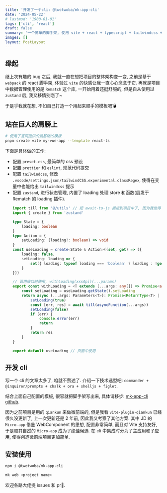 ```yaml
---
title: '开发了一个cli: @twotwoba/mk-app-cli'
date: '2024-05-22'
# lastmod: '1900-01-01'
tags: ['cli', 'react']
draft: false
summary: '一个简单的脚手架, 使用 vite + react + typescript + tailwindcss + zustand + prettier + eslint.'
images: []
layout: PostLayout
---
```


## 缘起

继上次有趣的 bug 之后, 我就一直在想把项目的整体架构变一变, 之前是基于 `webpack` 的 react 脚手架, 体验过 `vite` 的快感让我一直心心念念于它.
再就是项目中数据管理使用的是 `Rematch` 这个库, 一开始用着还挺舒服的, 但是自从使用过 `zustand` 后, 我又移情别恋了~

于是乎我就在想, 不如自己打造一个用起来顺手的模板吧💣

## 站在巨人的肩膀上

```sh
# 使用了官网提供的最基础的模板
pnpm create vite my-vue-app --template react-ts
```
下面是具体做的工作:

- 配置 `preset.css`, 最简单的 css 预设
- 配置 `prettier` 和 `eslint`, 规范代码提交
- 配置 `tailwindcss`, 修改 `.vscode/settings.json/tailwindCSS.experimental.classRegex`, 使得在变量中也能给出 `tailwindcss` 提示
- 配置 `zustand`, 进行状态管理, 内置了 loading 处理 store 和函数(启发于 Rematch 的 loading 插件).
    ```ts
    import till from '@/utils' // 把 await-to-js 搬运到项目中了, 因为我觉得 till 与这个方法的作用更匹配
    import { create } from 'zustand'

    type State = {
        loading: boolean
    }
    type Action = {
        setLoading: (loading?: boolean) => void
    }
    const useLoading = create<State & Action>((set, get) => ({
        loading: false,
        setLoading: loading => {
            set({ loading: typeof loading === 'boolean' ? loading : !get().loading })
        }
    }))

    // 调用接口时使用, withLoading(xxxApi)(...params)
    export const withLoading = <T extends (...args: any[]) => Promise<any>>(asyncFunction: T) => {
        const setLoading = useLoading.getState().setLoading
        return async (...args: Parameters<T>): Promise<ReturnType<T> | undefined> => {
            setLoading(true)
            const [err, res] = await till(asyncFunction(...args))
            setLoading(false)
            if (err) {
                console.error(err)
                return
            }
            return res
        }
    }

    export default useLoading // 页面中使用
    ```

## 开发 cli

写一个 cli 的文章太多了, 咱就不赘述了. 介绍一下技术选型吧: `commander + @inquirer/prompts + chalk + ora + shelljs + figlet`.

结合上面自己配置的模板, 很容就把脚手架写出来, 具体请移步: [mk-app-cli github](https://github.com/twotwoba/mk-app-cli).

因为之前项目是用的 `qiankun` 来做微前端的, 但是我看 `vite-plugin-qiankun` 已经很久没更新了, 上一次更新还是 2 年前, 因此我又考察了其他方案.
其中 JD 的 `Micro-app` 借鉴 WebComponent 的思想, 配置非常简单, 而且对 Vite 支持友好, 于是顺其自然的 `Micro-app` 成为了绝佳候选. 在 cli 中集成时分为了主应用和子应用, 使得创造微前端项目更加简单.

## 安装使用

```sh
npm i @twotwoba/mk-app-cli

mk web <project name>
```

欢迎各路大佬提 issues 和 pr👏.